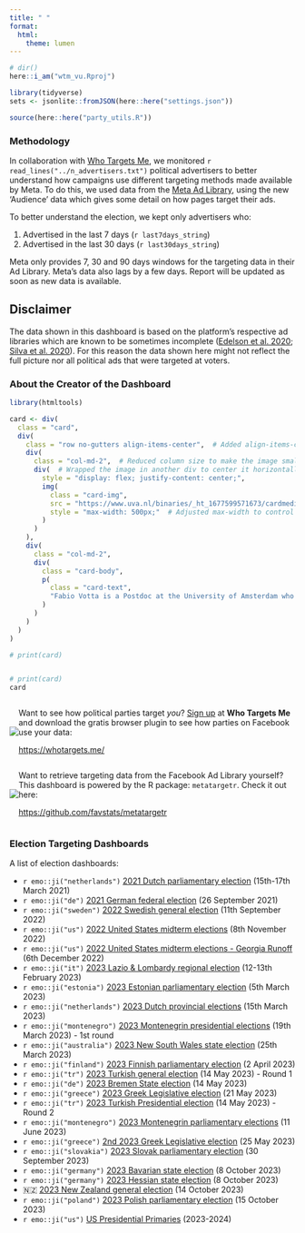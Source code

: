 ```yaml
---
title: " "
format:
  html:
    theme: lumen
---
```


```r
# dir()
here::i_am("wtm_vu.Rproj")

library(tidyverse)
sets <- jsonlite::fromJSON(here::here("settings.json"))

source(here::here("party_utils.R"))
```


### Methodology


In collaboration with [Who Targets Me](https://whotargets.me/), we monitored `r read_lines("../n_advertisers.txt")` political advertisers to better understand how campaigns use different targeting methods made available by Meta. To do this, we used data from the [Meta Ad Library](https://www.facebook.com/ads/library/), using the new 'Audience' data which gives some detail on how pages target their ads. 



To better understand the election, we kept only advertisers who:

1. Advertised in the last 7 days (`r last7days_string`)
2. Advertised in the last 30 days (`r last30days_string`)


::: {.callout-note}
Meta only provides 7, 30 and 90 days windows for the targeting data in their Ad Library. Meta's data also lags by a few days. Report will be updated as soon as new data is available.
:::


::: {.callout-caution}
## Disclaimer

The data shown in this dashboard is based on the platform's respective ad libraries which are known to be sometimes incomplete ([Edelson et al. 2020](https://ieeexplore.ieee.org/abstract/document/9152626?casa_token=X9SB7c8W9rAAAAAA:ymZr9ynFNTU6Fjzg3dcQpBzZpJ8bsEfj-H0RVTu2EZafKjhcD5Zu_VQ0aJc6qi9OMks3mUdFs-g); [Silva et al. 2020](https://dl.acm.org/doi/abs/10.1145/3366423.3380109?casa_token=ddoyvLl4R5YAAAAA:JqVLRLe6GHlR2o4zZqbEMlReyuTTyQxCGteUkdcFMR0xuCYWgwdl3NKyK05REOZm8vYl_W-bjOEaepM)). For this reason the data shown here might not reflect the full picture nor all political ads that were targeted at voters.

:::

### About the Creator of the Dashboard


```r

library(htmltools)

card <- div(
  class = "card",
  div(
    class = "row no-gutters align-items-center",  # Added align-items-center to vertically center the content
    div(
      class = "col-md-2",  # Reduced column size to make the image smaller
      div(  # Wrapped the image in another div to center it horizontally
        style = "display: flex; justify-content: center;",
        img(
          class = "card-img", 
          src = "https://www.uva.nl/binaries/_ht_1677599571673/cardmedium/content/gallery/personen/v/o/fabio-votta.jpg",
          style = "max-width: 500px;"  # Adjusted max-width to control image size
        )
      )
    ),
    div(
      class = "col-md-2",
      div(
        class = "card-body",
        p(
          class = "card-text", 
          "Fabio Votta is a Postdoc at the University of Amsterdam who studies (online) political microtargeting and its usage around the world."
        )
      )
    )
  )
)

# print(card)


# print(card)
card

```





:::: {style="display: flex; justify-content: center; align-items: center;" }

::: {}
![](wtm_logo_2020.png)
:::

::: {}
Want to see how political parties target *you*? [Sign up](https://whotargets.me/) at **Who Targets Me** and download the gratis browser plugin to see how parties on Facebook use your data:

[https://whotargets.me/](https://whotargets.me/)
:::

::::

:::: {style="display: flex; justify-content: center; align-items: center;" }

::: {}
![](metatargetr_logo.png)
:::

::: {}
Want to retrieve targeting data from the Facebook Ad Library yourself? This dashboard is powered by the R package: `metatargetr`. Check it out here:

[https://github.com/favstats/metatargetr](https://github.com/favstats/metatargetr)
:::

::::


### Election Targeting Dashboards

A list of election dashboards:

+ `r emo::ji("netherlands")` [2021 Dutch parliamentary election](https://favstats.github.io/DutchElectionObservatory/en/index.html) (15th-17th March 2021)
+ `r emo::ji("de")` [2021 German federal election](https://favstats.shinyapps.io/btw21_wtm) (26 September 2021)
+ `r emo::ji("sweden")` [2022 Swedish general election](https://favstats.github.io/SwedishElection2022/) (11th September 2022)
+ `r emo::ji("us")` [2022 United States midterm elections](https://whotargetsme.shinyapps.io/midterms2022/) (8th November 2022)
+ `r emo::ji("us")` [2022 United States midterm elections - Georgia Runoff](https://whotargetsme.github.io/midterms2022_dashboard/) (6th December 2022)
+ `r emo::ji("it")` [2023 Lazio & Lombardy regional election](https://favstats.github.io/regionali2023/) (12-13th February 2023)
+ `r emo::ji("estonia")` [2023 Estonian parliamentary election](https://favstats.github.io/EstoniaElection2023/) (5th March 2023)
+ `r emo::ji("netherlands")` [2023 Dutch provincial elections](https://favstats.github.io/ProvincialeStatenverkiezingen2023/) (15th March 2023)
+ `r emo::ji("montenegro")` [2023 Montenegrin presidential elections](https://favstats.github.io/MontenegroPresidentialElection2023/) (19th March 2023) - 1st round
+ `r emo::ji("australia")` [2023 New South Wales state election](https://favstats.github.io/NSWAustralianElection2023/) (25th March 2023)
+ `r emo::ji("finland")` [2023 Finnish parliamentary election](https://favstats.github.io/FinlandElections2023/) (2 April 2023)
+ `r emo::ji("tr")` [2023 Turkish general election](https://favstats.github.io/TurkishElection2023/round1) (14 May 2023) - Round 1
+ `r emo::ji("de")` [2023 Bremen State election](https://favstats.github.io/BremenStateElection2023/) (14 May 2023)
+ `r emo::ji("greece")` [2023 Greek Legislative election](https://favstats.github.io/BremenStateElection2023/) (21 May 2023)
+ `r emo::ji("tr")` [2023 Turkish Presidential election](https://favstats.github.io/TurkishElection2023/) (14 May 2023) - Round 2
+ `r emo::ji("montenegro")` [2023 Montenegrin parliamentary elections](https://favstats.github.io/2023MontenegrinParliamentaryElection/) (11 June 2023)
+ `r emo::ji("greece")` [2nd 2023 Greek Legislative election](https://favstats.github.io/2ndGreeceElection2023/) (25 May 2023)
+ `r emo::ji("slovakia")` [2023 Slovak parliamentary election](https://favstats.github.io/slovakia2023/) (30 September 2023)
+ `r emo::ji("germany")` [2023 Bavarian state election](https://favstats.github.io/LTW2023/bavaria) (8 October 2023)
+ `r emo::ji("germany")` [2023 Hessian state election](https://favstats.github.io/LTW2023/hessen) (8 October 2023)
+ 🇳🇿 [2023 New Zealand general election](https://favstats.github.io/NZ2023/) (14 October 2023)
+ `r emo::ji("poland")` [2023 Polish parliamentary election](https://favstats.github.io/poland2023/) (15 October 2023)
+ `r emo::ji("us")` [US Presidential Primaries](https://favstats.github.io/USprimaries2024/) (2023-2024)






